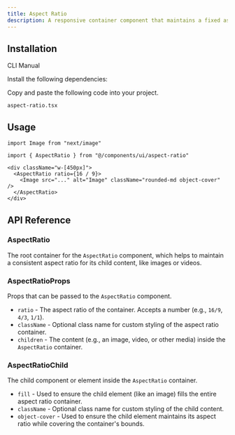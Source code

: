 ```yaml
---
title: Aspect Ratio
description: A responsive container component that maintains a fixed aspect ratio, commonly used for media like images and videos.
---
```


<ComponentPreview
  name="aspectratio-demo"
  className="[&_.preview>[data-orientation=vertical]]:sm:max-w-[70%]"
  description="An accessible Aspect Ratio component built with Radix UI"
/>

## Installation

<Tabs defaultValue="cli" className="w-full">
  <TabsList>
    <TabsTrigger value="cli">CLI</TabsTrigger>
    <TabsTrigger value="manual">Manual</TabsTrigger>
  </TabsList>
  <TabsContent value="cli">
    <PkgOptions name="aspect-ratio" />
  </TabsContent>
  <TabsContent value="manual">
    <Steps>

<Step>Install the following dependencies:</Step>
<DepsOptions name="@radix-ui/react-aspect-ratio" />

<Step>Copy and paste the following code into your project.</Step>
<p>
  <code>aspect-ratio.tsx</code>
</p>
<ComponentSource name="aspect-ratio" />


</Steps>
  </TabsContent>
</Tabs>

## Usage

```tsx
import Image from "next/image"

import { AspectRatio } from "@/components/ui/aspect-ratio"
```

```tsx
<div className="w-[450px]">
  <AspectRatio ratio={16 / 9}>
    <Image src="..." alt="Image" className="rounded-md object-cover" />
  </AspectRatio>
</div>
```

## API Reference

### AspectRatio

The root container for the `AspectRatio` component, which helps to maintain a consistent aspect ratio for its child content, like images or videos.

### AspectRatioProps

Props that can be passed to the `AspectRatio` component.

- `ratio` - The aspect ratio of the container. Accepts a number (e.g., `16/9`, `4/3`, `1/1`).
- `className` - Optional class name for custom styling of the aspect ratio container.
- `children` - The content (e.g., an image, video, or other media) inside the `AspectRatio` container.

### AspectRatioChild

The child component or element inside the `AspectRatio` container.

- `fill` - Used to ensure the child element (like an image) fills the entire aspect ratio container.
- `className` - Optional class name for custom styling of the child content.
- `object-cover` - Used to ensure the child element maintains its aspect ratio while covering the container's bounds.